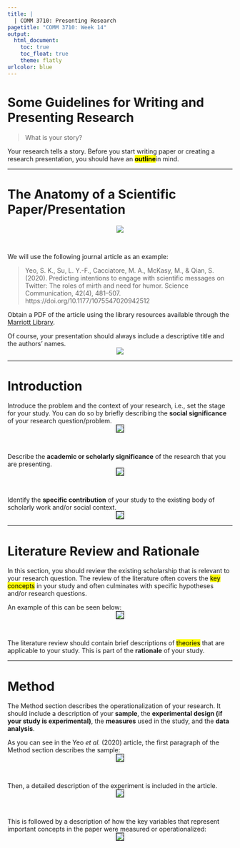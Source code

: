 ```yaml
---
title: |
  | COMM 3710: Presenting Research
pagetitle: "COMM 3710: Week 14"
output:
  html_document:
    toc: true
    toc_float: true
    theme: flatly
urlcolor: blue
---
```


# Some Guidelines for Writing and Presenting Research

> What is your story?

Your research tells a story. Before you start writing paper or creating a research presentation, you should have an <mark>**outline**</mark>in mind.

---

# The Anatomy of a Scientific Paper/Presentation
<center>
<img src="https://sarakyeo.github.io/images/anatomy-research-paper.png"/>
</center>
<br>

We will use the following journal article as an example:

> Yeo, S. K., Su, L. Y.-F., Cacciatore, M. A., McKasy, M., & Qian, S. (2020). Predicting intentions to engage with scientific messages on Twitter: The roles of mirth and need for humor. Science Communication, 42(4), 481–507. https://doi.org/10.1177/1075547020942512

Obtain a PDF of the article using the library resources available through the [Marriott Library](https://lib.utah.edu).

Of course, your presentation should always include a descriptive title and the authors' names.
<center>
<img src="https://sarakyeo.github.io/images/Yeo-et-al-2020_01.png"/>
</center>

---

# Introduction

Introduce the problem and the context of your research, i.e., set the stage for your study. You can do so by briefly describing the **social significance** of your research question/problem.
<center>
<img src="https://sarakyeo.github.io/images/Yeo-et-al-2020_02.png" img style="border:1px solid black"/>
</center>
<br>

Describe the **academic or scholarly significance** of the research that you are presenting.
<center>
<img src="https://sarakyeo.github.io/images/Yeo-et-al-2020_03.png" img style="border:1px solid black"/>
</center>
<br>

Identify the **specific contribution** of your study to the existing body of scholarly work and/or social context.
<center>
<img src="https://sarakyeo.github.io/images/Yeo-et-al-2020_04.png" img style="border:1px solid black"/>
</center>

---

# Literature Review and Rationale

In this section, you should review the existing scholarship that is relevant to your research question. The review of the literature often covers the <mark>key concepts</mark> in your study and often culminates with specific hypotheses and/or research questions. 

An example of this can be seen below:
<center>
<img src="https://sarakyeo.github.io/images/Yeo-et-al-2020_05.png" img style="border:1px solid black"/>
</center>
<br>

The literature review should contain brief descriptions of <mark>theories</mark> that are applicable to your study. This is part of the **rationale** of your study. 

---

# Method

The Method section describes the operationalization of your research. It should include a description of your **sample**, the **experimental design (if your study is experimental)**, the **measures** used in the study, and the **data analysis**.

As you can see in the Yeo *et al.* (2020) article, the first paragraph of the Method section describes the sample:
<center>
<img src="https://sarakyeo.github.io/images/Yeo-et-al-2020_06.png" img style="border:1px solid black"/>
</center>
<br>

Then, a detailed description of the experiment is included in the article.
<center>
<img src="https://sarakyeo.github.io/images/Yeo-et-al-2020_07.png" img style="border:1px solid black"/>
</center>
<br>

This is followed by a description of how the key variables that represent important concepts in the paper were measured or operationalized:
<center>
<img src="https://sarakyeo.github.io/images/Yeo-et-al-2020_08.png" img style="border:1px solid black"/>
</center>
<br>

